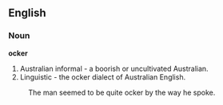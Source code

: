 
== English ==


=== Noun ===

'''ocker'''
# Australian informal - a boorish or uncultivated Australian. 
# Linguistic - the ocker dialect of Australian English.

:The man seemed to be quite ocker by the way he spoke.